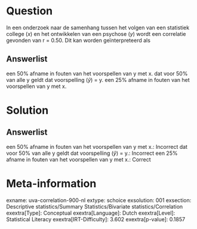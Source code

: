 Question
========

In een onderzoek naar de samenhang tussen het volgen van een statistiek
college (*x*) en het ontwikkelen van een psychose (*y*) wordt een
correlatie gevonden van r = 0.50. Dit kan worden geïnterpreteerd als

Answerlist
----------

een 50% afname in fouten van het voorspellen van y met x.
dat voor 50% van alle y geldt dat voorspelling ($\hat{y}$) = y.
een 25% afname in fouten van het voorspellen van y met x.

Solution
========

Answerlist
----------

een 50% afname in fouten van het voorspellen van y met x.: Incorrect
dat voor 50% van alle y geldt dat voorspelling ($\hat{y}$) = y.: Incorrect
een 25% afname in fouten van het voorspellen van y met x.: Correct

Meta-information
================
exname: uva-correlation-900-nl
extype: schoice
exsolution: 001
exsection: Descriptive statistics/Summary Statistics/Bivariate statistics/Correlation
exextra[Type]: Conceptual
exextra[Language]: Dutch
exextra[Level]: Statistical Literacy
exextra[IRT-Difficulty]: 3.602
exextra[p-value]: 0.1857
